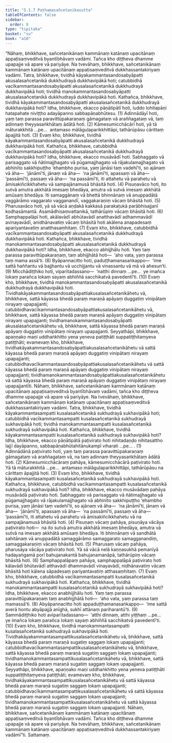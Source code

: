 ```yaml
---
title: "5.1.7 Paṭhamasañcetanikasutta"
tableOfContents: false
sidebar:
  order: 8
type: "tipitaka"
basket: "su"
book: "a10"
---
```



<DynamicBreadcrumb />

<Division number="217" book="a10" bookNo="17" page="497">

<Paragraph number="1441" book="a10">
“Nāhaṃ, bhikkhave, sañcetanikānaṃ kammānaṃ katānaṃ upacitānaṃ appaṭisaṃveditvā byantībhāvaṃ vadāmi. Tañca kho diṭṭheva dhamme upapajje vā apare vā pariyāye. Na tvevāhaṃ, bhikkhave, sañcetanikānaṃ kammānaṃ katānaṃ upacitānaṃ appaṭisaṃveditvā dukkhassantakiriyaṃ vadāmi.
</Paragraph>

<Paragraph number="1442" book="a10">
Tatra, bhikkhave, tividhā kāyakammantasandosabyāpatti akusalasañcetanikā dukkhudrayā dukkhavipākā hoti; catubbidhā vacīkammantasandosabyāpatti akusalasañcetanikā dukkhudrayā dukkhavipākā hoti; tividhā manokammantasandosabyāpatti akusalasañcetanikā dukkhudrayā dukkhavipākā hoti.
</Paragraph>

<Paragraph number="1443" book="a10">
Kathañca, bhikkhave, tividhā kāyakammantasandosabyāpatti akusalasañcetanikā dukkhudrayā dukkhavipākā hoti? Idha, bhikkhave, ekacco pāṇātipātī hoti, luddo lohitapāṇi hatapahate niviṭṭho adayāpanno sabbapāṇabhūtesu. (1)
</Paragraph>

<Paragraph number="1444" book="a10">
Adinnādāyī hoti, yaṃ taṃ parassa paravittūpakaraṇaṃ gāmagataṃ vā araññagataṃ vā, taṃ adinnaṃ theyyasaṅkhātaṃ ādātā hoti. (2)
</Paragraph>

<Paragraph number="1445" book="a10">
Kāmesumicchācārī hoti, yā tā māturakkhitā …pe…  antamaso mālāguḷaparikkhittāpi, tathārūpāsu cārittaṃ āpajjitā hoti. (3)
</Paragraph>

<Paragraph number="1446" book="a10">
Evaṃ kho, bhikkhave, tividhā kāyakammantasandosabyāpatti akusalasañcetanikā dukkhudrayā dukkhavipākā hoti.
</Paragraph>

<Paragraph number="1447" book="a10">
Kathañca, bhikkhave, catubbidhā vacīkammantasandosabyāpatti akusalasañcetanikā dukkhudrayā dukkhavipākā hoti? Idha, bhikkhave, ekacco musāvādī hoti. Sabhaggato vā parisaggato vā ñātimajjhagato vā pūgamajjhagato vā rājakulamajjhagato vā abhinīto sakkhipuṭṭho ‘ehambho purisa, yaṃ jānāsi taṃ vadehī’ti, so ajānaṃ vā āha—  ‘jānāmī’ti, jānaṃ vā āha—  ‘na jānāmī’ti, apassaṃ vā āha—  ‘passāmī’ti, passaṃ vā āha—  ‘na passāmī’ti, iti attahetu vā parahetu vā āmisakiñcikkhahetu vā sampajānamusā bhāsitā hoti. (4)
</Paragraph>

<Paragraph number="1448" book="a10">
Pisuṇavāco hoti, ito sutvā amutra akkhātā imesaṃ bhedāya, amutra vā sutvā imesaṃ akkhātā amūsaṃ bhedāya. Iti samaggānaṃ vā bhettā bhinnānaṃ vā anuppadātā vaggārāmo vaggarato vagganandī, vaggakaraṇiṃ vācaṃ bhāsitā hoti. (5)
</Paragraph>

<Paragraph number="1449" book="a10">
Pharusavāco hoti, yā sā vācā aṇḍakā kakkasā parakaṭukā parābhisajjanī kodhasāmantā. Asamādhisaṃvattanikā, tathārūpiṃ vācaṃ bhāsitā hoti. (6)
</Paragraph>

<Paragraph number="1450" book="a10">
Samphappalāpī hoti, akālavādī abhūtavādī anatthavādī adhammavādī avinayavādī, anidhānavatiṃ vācaṃ bhāsitā hoti akālena anapadesaṃ apariyantavatiṃ anatthasaṃhitaṃ. (7)
</Paragraph>

<Paragraph number="1451" book="a10">
Evaṃ kho, bhikkhave, catubbidhā vacīkammantasandosabyāpatti akusalasañcetanikā dukkhudrayā dukkhavipākā hoti.
</Paragraph>

<Paragraph number="1452" book="a10">
Kathañca, bhikkhave, tividhā manokammantasandosabyāpatti akusalasañcetanikā dukkhudrayā dukkhavipākā hoti? Idha, bhikkhave, ekacco abhijjhālu hoti. Yaṃ taṃ parassa paravittūpakaraṇaṃ, taṃ abhijjhātā hoti—  ‘aho vata, yaṃ parassa taṃ mama assā’ti. (8)
</Paragraph>

<Paragraph number="1453" book="a10">
Byāpannacitto hoti, paduṭṭhamanasaṅkappo—  ‘ime sattā haññantu vā bajjhantu vā ucchijjantu vā vinassantu vā mā vā ahesun’ti. (9)
</Paragraph>

<Paragraph number="1454" book="a10">
Micchādiṭṭhiko hoti, viparītadassano—  ‘natthi dinnaṃ …pe…  ye imañca lokaṃ parañca lokaṃ sayaṃ abhiññā sacchikatvā pavedentī’ti. (10)
</Paragraph>

<Paragraph number="1455" book="a10">
Evaṃ kho, bhikkhave, tividhā manokammantasandosabyāpatti akusalasañcetanikā dukkhudrayā dukkhavipākā hoti.
</Paragraph>

<Paragraph number="1456" book="a10">
Tividhakāyakammantasandosabyāpattiakusalasañcetanikāhetu vā, bhikkhave, sattā kāyassa bhedā paraṃ maraṇā apāyaṃ duggatiṃ vinipātaṃ nirayaṃ upapajjanti; catubbidhavacīkammantasandosabyāpattiakusalasañcetanikāhetu vā, bhikkhave, sattā kāyassa bhedā paraṃ maraṇā apāyaṃ duggatiṃ vinipātaṃ nirayaṃ upapajjanti; tividhamanokammantasandosabyāpatti akusalasañcetanikāhetu vā, bhikkhave, sattā kāyassa bhedā paraṃ maraṇā apāyaṃ duggatiṃ vinipātaṃ nirayaṃ upapajjanti.
</Paragraph>

<Paragraph number="1457" book="a10">
Seyyathāpi, bhikkhave, apaṇṇako maṇi uddhaṅkhitto yena yeneva patiṭṭhāti suppatiṭṭhitaṃyeva patiṭṭhāti; evamevaṃ kho, bhikkhave, tividhakāyakammantasandosabyāpattiakusalasañcetanikāhetu vā sattā kāyassa bhedā paraṃ maraṇā apāyaṃ duggatiṃ vinipātaṃ nirayaṃ upapajjanti; catubbidhavacīkammantasandosabyāpattiakusalasañcetanikāhetu vā sattā kāyassa bhedā paraṃ maraṇā apāyaṃ duggatiṃ vinipātaṃ nirayaṃ upapajjanti; tividhamanokammantasandosabyāpattiakusalasañcetanikāhetu vā sattā kāyassa bhedā paraṃ maraṇā apāyaṃ duggatiṃ vinipātaṃ nirayaṃ upapajjantīti.
</Paragraph>

<Paragraph number="1458" book="a10">
Nāhaṃ, bhikkhave, sañcetanikānaṃ kammānaṃ katānaṃ upacitānaṃ appaṭisaṃveditvā byantībhāvaṃ vadāmi, tañca kho diṭṭheva dhamme upapajje vā apare vā pariyāye. Na tvevāhaṃ, bhikkhave, sañcetanikānaṃ kammānaṃ katānaṃ upacitānaṃ appaṭisaṃveditvā dukkhassantakiriyaṃ vadāmi.
</Paragraph>

<Paragraph number="1459" book="a10">
Tatra, bhikkhave, tividhā kāyakammantasampatti kusalasañcetanikā sukhudrayā sukhavipākā hoti; catubbidhā vacīkammantasampatti kusalasañcetanikā sukhudrayā sukhavipākā hoti; tividhā manokammantasampatti kusalasañcetanikā sukhudrayā sukhavipākā hoti.
</Paragraph>

<Paragraph number="1460" book="a10">
Kathañca, bhikkhave, tividhā kāyakammantasampatti kusalasañcetanikā sukhudrayā sukhavipākā hoti? Idha, bhikkhave, ekacco pāṇātipātā paṭivirato hoti nihitadaṇḍo nihitasattho lajjī dayāpanno, sabbapāṇabhūtahitānukampī viharati …pe… . (1)
</Paragraph>

<Paragraph number="1461" book="a10">
Adinnādānā paṭivirato hoti, yaṃ taṃ parassa paravittūpakaraṇaṃ gāmagataṃ vā araññagataṃ vā, na taṃ adinnaṃ theyyasaṅkhātaṃ ādātā hoti. (2)
</Paragraph>

<Paragraph number="1462" book="a10">
Kāmesumicchācāraṃ pahāya, kāmesumicchācārā paṭivirato hoti. Yā tā māturakkhitā …pe…  antamaso mālāguḷaparikkhittāpi, tathārūpāsu na cārittaṃ āpajjitā hoti. (3)
</Paragraph>

<Paragraph number="1463" book="a10">
Evaṃ kho, bhikkhave, tividhā kāyakammantasampatti kusalasañcetanikā sukhudrayā sukhavipākā hoti.
</Paragraph>

<Paragraph number="1464" book="a10">
Kathañca, bhikkhave, catubbidhā vacīkammantasampatti kusalasañcetanikā sukhudrayā sukhavipākā hoti? Idha, bhikkhave, ekacco musāvādaṃ pahāya musāvādā paṭivirato hoti. Sabhaggato vā parisaggato vā ñātimajjhagato vā pūgamajjhagato vā rājakulamajjhagato vā abhinīto sakkhipuṭṭho ‘ehambho purisa, yaṃ jānāsi taṃ vadehī’ti, so ajānaṃ vā āha—  ‘na jānāmī’ti, jānaṃ vā āha—  ‘jānāmī’ti, apassaṃ vā āha—  ‘na passāmī’ti, passaṃ vā āha—  ‘passāmī’ti, iti attahetu vā parahetu vā āmisakiñcikkhahetu vā na sampajānamusā bhāsitā hoti. (4)
</Paragraph>

<Paragraph number="1465" book="a10">
Pisuṇaṃ vācaṃ pahāya, pisuṇāya vācāya paṭivirato hoti—  na ito sutvā amutra akkhātā imesaṃ bhedāya, amutra vā sutvā na imesaṃ akkhātā amūsaṃ bhedāya. Iti bhinnānaṃ vā sandhātā sahitānaṃ vā anuppadātā samaggārāmo samaggarato samagganandiṃ, samaggakaraṇiṃ vācaṃ bhāsitā hoti. (5)
</Paragraph>

<Paragraph number="1466" book="a10">
Pharusaṃ vācaṃ pahāya, pharusāya vācāya paṭivirato hoti. Yā sā vācā nelā kaṇṇasukhā pemanīyā hadayaṅgamā porī bahujanakantā bahujanamanāpā, tathārūpiṃ vācaṃ bhāsitā hoti. (6)
</Paragraph>

<Paragraph number="1467" book="a10">
Samphappalāpaṃ pahāya, samphappalāpā paṭivirato hoti kālavādī bhūtavādī atthavādī dhammavādī vinayavādī, nidhānavatiṃ vācaṃ bhāsitā hoti kālena sāpadesaṃ pariyantavatiṃ atthasaṃhitaṃ. (7)
</Paragraph>

<Paragraph number="1468" book="a10">
Evaṃ kho, bhikkhave, catubbidhā vacīkammantasampatti kusalasañcetanikā sukhudrayā sukhavipākā hoti.
</Paragraph>

<Paragraph number="1469" book="a10">
Kathañca, bhikkhave, tividhā manokammantasampatti kusalasañcetanikā sukhudrayā sukhavipākā hoti? Idha, bhikkhave, ekacco anabhijjhālu hoti. Yaṃ taṃ parassa paravittūpakaraṇaṃ taṃ anabhijjhātā hoti—  ‘aho vata, yaṃ parassa taṃ mamassā’ti. (8)
</Paragraph>

<Paragraph number="1470" book="a10">
Abyāpannacitto hoti appaduṭṭhamanasaṅkappo—  ‘ime sattā averā hontu abyāpajjā anīghā, sukhī attānaṃ pariharantū’ti. (9)
</Paragraph>

<Paragraph number="1471" book="a10">
Sammādiṭṭhiko hoti aviparītadassano—  ‘atthi dinnaṃ, atthi yiṭṭhaṃ …pe…  ye imañca lokaṃ parañca lokaṃ sayaṃ abhiññā sacchikatvā pavedentī’ti. (10)
</Paragraph>

<Paragraph number="1472" book="a10">
Evaṃ kho, bhikkhave, tividhā manokammantasampatti kusalasañcetanikā sukhudrayā sukhavipākā hoti.
</Paragraph>

<Paragraph number="1473" book="a10">
Tividhakāyakammantasampattikusalasañcetanikāhetu vā, bhikkhave, sattā kāyassa bhedā paraṃ maraṇā sugatiṃ saggaṃ lokaṃ upapajjanti; catubbidhavacīkammantasampattikusalasañcetanikāhetu vā, bhikkhave, sattā kāyassa bhedā paraṃ maraṇā sugatiṃ saggaṃ lokaṃ upapajjanti; tividhamanokammantasampattikusalasañcetanikāhetu vā, bhikkhave, sattā kāyassa bhedā paraṃ maraṇā sugatiṃ saggaṃ lokaṃ upapajjanti.
</Paragraph>

<Paragraph number="1474" book="a10">
Seyyathāpi, bhikkhave, apaṇṇako maṇi uddhaṅkhitto yena yeneva patiṭṭhāti suppatiṭṭhitaṃyeva patiṭṭhāti; evamevaṃ kho, bhikkhave, tividhakāyakammantasampattikusalasañcetanikāhetu vā sattā kāyassa bhedā paraṃ maraṇā sugatiṃ saggaṃ lokaṃ upapajjanti; catubbidhavacīkammantasampattikusalasañcetanikāhetu vā sattā kāyassa bhedā paraṃ maraṇā sugatiṃ saggaṃ lokaṃ upapajjanti; tividhamanokammantasampattikusalasañcetanikāhetu vā sattā kāyassa bhedā paraṃ maraṇā sugatiṃ saggaṃ lokaṃ upapajjanti. Nāhaṃ, bhikkhave, sañcetanikānaṃ kammānaṃ katānaṃ upacitānaṃ appaṭisaṃveditvā byantībhāvaṃ vadāmi. Tañca kho diṭṭheva dhamme upapajje vā apare vā pariyāye. Na tvevāhaṃ, bhikkhave, sañcetanikānaṃ kammānaṃ katānaṃ upacitānaṃ appaṭisaṃveditvā dukkhassantakiriyaṃ vadāmī”ti. Sattamaṃ.
</Paragraph>
</Division>